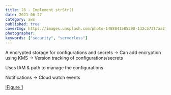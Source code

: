 ```yaml
---
title: 28 - Implement strStr()
date: 2021-06-27
category: aws
published: true
coverImg: https://images.unsplash.com/photo-1488841585398-132c573f7aa2?ixid=MnwxMjA3fDB8MHxwaG90by1wYWdlfHx8fGVufDB8fHx8&ixlib=rb-1.2.1&auto=format&fit=crop&w=1650&q=80
photographer:
keywords: ["security", "serverless"]
---
```


A encrypted storage for configurations and secrets
-> Can add encryption using KMS
-> Version tracking of configurations/secrets

Uses IAM & path to manage the configurations

Notifications
-> Cloud watch events

[!Figure 1](https://kocoblo-static.s3.amazonaws.com/2021/06/27/ssm-parameter-store/figure1.png)
